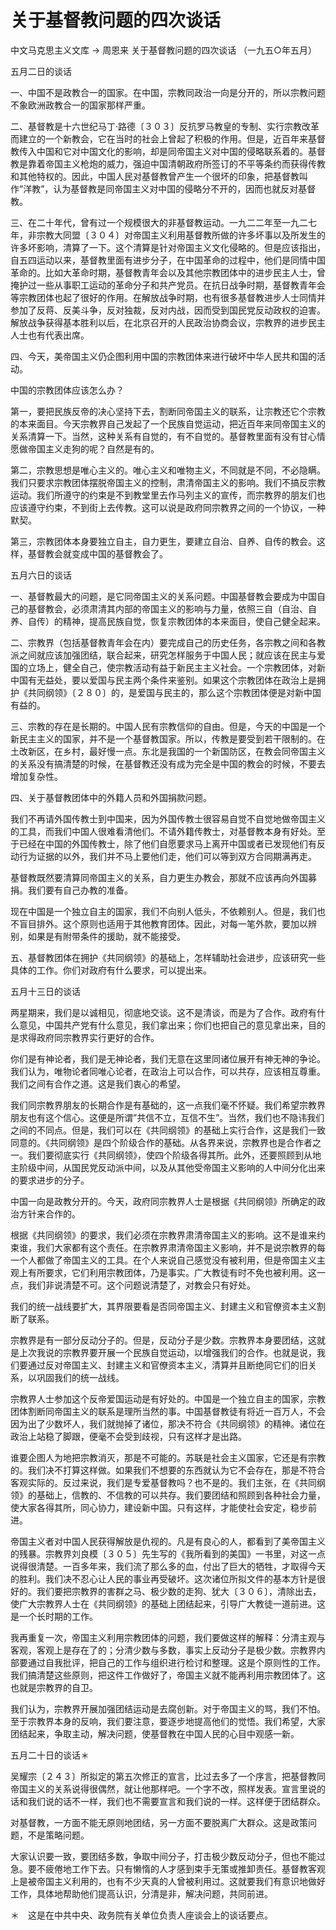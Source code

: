 # 关于基督教问题的四次谈话

中文马克思主义文库 -> 周恩来
关于基督教问题的四次谈话
（一九五○年五月）

五月二日的谈话

一、中国不是政教合一的国家。在中国，宗教同政治一向是分开的，所以宗教问题不象欧洲政教合一的国家那样严重。

二、基督教是十六世纪马丁·路德〔３０３〕反抗罗马教皇的专制、实行宗教改革而建立的一个新教会，它在当时的社会上曾起了积极的作用。但是，近百年来基督教传入中国和它对中国文化的影响，却是同帝国主义对中国的侵略联系着的。基督教是靠着帝国主义枪炮的威力，强迫中国清朝政府所签订的不平等条约而获得传教和其他特权的。因此，中国人民对基督教曾产生一个很坏的印象，把基督教叫作"洋教"，认为基督教是同帝国主义对中国的侵略分不开的，因而也就反对基督教。

三、在二十年代，曾有过一个规模很大的非基督教运动。一九二二年至一九二七年，非宗教大同盟〔３０４〕对帝国主义利用基督教所做的许多坏事以及所发生的许多坏影响，清算了一下。这个清算是针对帝国主义文化侵略的。但是应该指出，自五四运动以来，基督教里面有进步分子，在中国革命的过程中，他们是同情中国革命的。比如大革命时期，基督教青年会以及其他宗教团体中的进步民主人士，曾掩护过一些从事职工运动的革命分子和共产党员。在抗日战争时期，基督教青年会等宗教团体也起了很好的作用。在解放战争时期，也有很多基督教进步人士同情并参加了反蒋、反美斗争，反对独裁，反对内战，因而受到国民党反动政权的迫害。解放战争获得基本胜利以后，在北京召开的人民政治协商会议，宗教界的进步民主人士也有代表出席。

四、今天，美帝国主义仍企图利用中国的宗教团体来进行破坏中华人民共和国的活动。

中国的宗教团体应该怎么办？

第一，要把民族反帝的决心坚持下去，割断同帝国主义的联系，让宗教还它个宗教的本来面目。今天宗教界自己发起了一个民族自觉运动，把近百年来同帝国主义的关系清算一下。当然，这种关系有自觉的，有不自觉的。基督教里面有没有甘心情愿做帝国主义走狗的呢？自然是有的。

第二，宗教思想是唯心主义的。唯心主义和唯物主义，不同就是不同，不必隐瞒。我们只要求宗教团体摆脱帝国主义的控制，肃清帝国主义的影响。我们不搞反宗教运动。我们所遵守的约束是不到教堂里去作马列主义的宣传，而宗教界的朋友们也应该遵守约束，不到街上去传教。这可以说是政府同宗教界之间的一个协议，一种默契。

第三，宗教团体本身要独立自主，自力更生，要建立自治、自养、自传的教会。这样，基督教会就变成中国的基督教会了。

五月六日的谈话

一、基督教最大的问题，是它同帝国主义的关系问题。中国基督教会要成为中国自己的基督教会，必须肃清其内部的帝国主义的影响与力量，依照三自（自治、自养、自传）的精神，提高民族自觉，恢复宗教团体的本来面目，使自己健全起来。

二、宗教界（包括基督教青年会在内）要完成自己的历史任务，各宗教之间和各教派之间就应该加强团结，联合起来，研究怎样服务于中国人民；就应该在民主与爱国的立场上，健全自己，使宗教活动有益于新民主主义社会。一个宗教团体，对新中国有无益处，要以爱国与民主两个条件来鉴别。如果这个宗教团体在政治上是拥护《共同纲领》〔２８０〕的，是爱国与民主的，那么这个宗教团体便是对新中国有益的。

三、宗教的存在是长期的。中国人民有宗教信仰的自由。但是，今天的中国是一个新民主主义的国家，并不是一个基督教国家。所以，传教是要受到若干限制的。在土改新区，在乡村，最好慢一点。东北是我国的一个新国防区，在教会同帝国主义的关系没有搞清楚的时候，在基督教还没有成为完全是中国的教会的时候，不要去增加复杂性。

四、关于基督教团体中的外籍人员和外国捐款问题。

我们不再请外国传教士到中国来，因为外国传教士很容易自觉不自觉地做帝国主义的工具，而我们中国人很难看清他们。不请外籍传教士，对基督教本身有好处。至于已经在中国的外国传教士，除了他们自愿要求马上离开中国或者已发现他们有反动行为证据的以外，我们并不马上要他们走，他们可以等到双方合同期满再走。

基督教既然要清算同帝国主义的关系，自力更生办教会，那就不应该再向外国募捐。我们要有自己办教的准备。

现在中国是一个独立自主的国家，我们不向别人低头，不依赖别人。但是，我们也不盲目排外。这个原则也适用于其他教育团体。因此，对每一笔外款，要加以辨别，如果是有附带条件的援助，就不能接受。

五、基督教团体在拥护《共同纲领》的基础上，怎样辅助社会进步，应该研究一些具体的工作。你们对政府有什么要求，可以提出来。

五月十三日的谈话

两星期来，我们是以诚相见，彻底地交谈。这不是清谈，而是为了合作。政府有什么意见，中国共产党有什么意见，我们拿出来；你们也把自己的意见拿出来，目的是求得政府同宗教界实行更好的合作。

你们是有神论者，我们是无神论者，我们无意在这里同诸位展开有神无神的争论。我们认为，唯物论者同唯心论者，在政治上可以合作，可以共存，应该相互尊重。我们之间有合作之道。这是我们衷心的希望。

我们同宗教界朋友的长期合作是有基础的，这一点我们毫不怀疑。我们希望宗教界朋友也有这个信心。这便是所谓"共信不立，互信不生"。当然，我们也不隐讳我们之间的不同点。但是，我们可以在《共同纲领》的基础上实行合作，这是我们一致同意的。《共同纲领》是四个阶级合作的基础。从各界来说，宗教界也是合作者之一。我们要彻底实行《共同纲领》，使四个阶级各得其所。此外，还要照顾到从地主阶级中间，从国民党反动派中间，以及从其他受帝国主义影响的人中间分化出来的要求进步的分子。

中国一向是政教分开的。今天，政府同宗教界人士是根据《共同纲领》所确定的政治方针来合作的。

根据《共同纲领》的要求，我们必须在宗教界肃清帝国主义的影响。这不是谁来约束谁，我们大家都有这个责任。在宗教界肃清帝国主义影响，并不是说宗教界的每一个人都做了帝国主义的工具。在个人来说自己感觉没有被利用，但是帝国主义主观上有所要求，它们利用宗教团体，乃是事实。广大教徒有时不免也被利用。这一点，我们非说清楚不可。这个问题说清楚了，对教会只有好处。

我们的统一战线要扩大，其界限要看是否同帝国主义、封建主义和官僚资本主义割断了联系。

宗教界是有一部分反动分子的。但是，反动分子是少数。宗教界本身要团结，这就是上次我说的宗教界要开展一个民族自觉运动，以增强我们的合作。也就是说，我们要通过反对帝国主义、封建主义和官僚资本主义，清算并且断绝同它们的旧关系，以巩固我们的统一战线。

宗教界人士参加这个反帝爱国运动是有好处的。中国是一个独立自主的国家，宗教团体割断同帝国主义的联系是理所当然的事。中国基督教徒有将近一百万人，不会因为出了少数坏人，我们就抛掉了诸位，那决不符合《共同纲领》的精神。诸位在政治上站稳了脚跟，便毫不会受到歧视，只有这样才是出路。

谁要企图人为地把宗教消灭，那是不可能的。苏联是社会主义国家，它还是有宗教的。我们决不打算这样做。如果我们不想要的东西就认为它不会存在，那是不符合客观实际的。反过来说，我们是专爱基督教吗？也不是的。我们主张，在《共同纲领》的基础上，信教的、不信教的可以共存。我们要团结和照顾到各种社会力量，使大家各得其所，同心协力，建设新中国。只有这样，才能使社会安定，稳步前进。

帝国主义者对中国人民获得解放是仇视的。凡是有良心的人，都看到了美帝国主义的残暴。宗教界刘良模〔３０５〕先生写的《我所看到的美国》一书里，对这一点说得很清楚。一百多年来，我们流了那么多的血，付出了巨大的牺牲，才取得今天的胜利。我们决不忍心让人民的事业再受破坏。这次诸位所拟文件的基本方针是很好的。我们要把宗教界的害群之马、极少数的走狗、犹大〔３０６〕，清除出去，使广大宗教界人士在《共同纲领》的基础上团结起来，引导广大教徒一道前进。这是一个长时期的工作。

我再重复一次，帝国主义利用宗教团体的问题，我们要做这样的解释：分清主观与客观，客观上是存在了的；分清少数与多数，事实上反动分子是极少数。宗教界内部要通过自我批评，把自己的工作与组织进行检讨和整理。这是个原则性的工作。我们搞清楚这些原则，把这件工作做好了，帝国主义就不能再利用宗教团体了。这也就是宗教界的自卫。

我们认为，宗教界开展加强团结运动是去腐创新。对于帝国主义的骂，我们不怕。至于宗教界本身的反响，我们要注意，要逐步地提高他们的觉悟。我们希望，大家团结起来，争取主动，解决问题，使基督教在中国人民的心目中观感一新。

五月二十日的谈话＊

吴耀宗〔２４３〕所拟定的第五次修正的宣言，比过去多了一个序言，把基督教同帝国主义的关系说得很偶然，就让他那样吧。一个字不改，照样发表。宣言里说的话和我们说的话不一样，我们也不需要宣言和我们说的一样。这样便于团结群众。

对基督教，一方面不能无原则地团结，另一方面不要脱离广大群众。这是政策问题，不是策略问题。

大家认识要一致，要团结多数，争取中间分子，打击极少数反动分子，但也不能过急。要不疲倦地工作下去。只有懒惰的人才感到束手无策或推卸责任。基督教客观上是被帝国主义利用的，也有不少天真的人曾被利用过。这就要我们有意识地做好工作，具体地帮助他们提高认识，分清是非，解决问题，共同前进。

＊　这是在中共中央、政务院有关单位负责人座谈会上的谈话要点。

